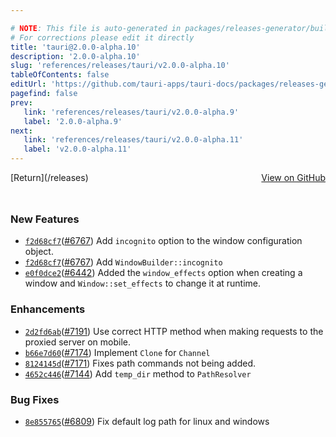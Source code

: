 ```yaml
---

# NOTE: This file is auto-generated in packages/releases-generator/build.ts
# For corrections please edit it directly
title: 'tauri@2.0.0-alpha.10'
description: '2.0.0-alpha.10'
slug: 'references/releases/tauri/v2.0.0-alpha.10'
tableOfContents: false
editUrl: 'https://github.com/tauri-apps/tauri-docs/packages/releases-generator/build.ts'
pagefind: false
prev:
   link: 'references/releases/tauri/v2.0.0-alpha.9'
   label: '2.0.0-alpha.9'
next:
   link: 'references/releases/tauri/v2.0.0-alpha.11'
   label: 'v2.0.0-alpha.11'
---
```


			

<ReleaseSidebar slug="references/releases/tauri"  packageName="tauri" />

<div style="margin-bottom:3rem; display: flex; justify-content: space-between; align-items: center"><span>[Return](/releases)</span><span><a href="https://github.com/tauri-apps/tauri/releases/tag/tauri-v2.0.0-alpha.10">View on GitHub</a></span></div>

### New Features

- [`f2d68cf7`](https://www.github.com/tauri-apps/tauri/commit/f2d68cf7d4e53443b2d53d2ae841e56c16a92514)([#6767](https://www.github.com/tauri-apps/tauri/pull/6767)) Add `incognito` option to the window configuration object.
- [`f2d68cf7`](https://www.github.com/tauri-apps/tauri/commit/f2d68cf7d4e53443b2d53d2ae841e56c16a92514)([#6767](https://www.github.com/tauri-apps/tauri/pull/6767)) Add `WindowBuilder::incognito`
- [`e0f0dce2`](https://www.github.com/tauri-apps/tauri/commit/e0f0dce220730e2822fc202463aedf0166145de7)([#6442](https://www.github.com/tauri-apps/tauri/pull/6442)) Added the `window_effects` option when creating a window and `Window::set_effects` to change it at runtime.

### Enhancements

- [`2d2fd6ab`](https://www.github.com/tauri-apps/tauri/commit/2d2fd6abe291ddf645fa2fdecc08111d2c0e258e)([#7191](https://www.github.com/tauri-apps/tauri/pull/7191)) Use correct HTTP method when making requests to the proxied server on mobile.
- [`b66e7d60`](https://www.github.com/tauri-apps/tauri/commit/b66e7d60f27d9a7973eae48d54cb72e30a710cca)([#7174](https://www.github.com/tauri-apps/tauri/pull/7174)) Implement `Clone` for `Channel`
- [`8124145d`](https://www.github.com/tauri-apps/tauri/commit/8124145d6c6a629809c138d2c34082e1feb4fdbf)([#7171](https://www.github.com/tauri-apps/tauri/pull/7171)) Fixes path commands not being added.
- [`4652c446`](https://www.github.com/tauri-apps/tauri/commit/4652c446b361a801252bcf45e9da39813bf85482)([#7144](https://www.github.com/tauri-apps/tauri/pull/7144)) Add `temp_dir` method to `PathResolver`

### Bug Fixes

- [`8e855765`](https://www.github.com/tauri-apps/tauri/commit/8e85576506f5dea066d7e9317dbcab3681baff73)([#6809](https://www.github.com/tauri-apps/tauri/pull/6809)) Fix default log path for linux and windows

